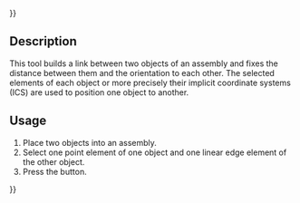 {{UnfinishedDocu{{#translation:}}}}
<languages/>

{{Docnav
|[[Assembly3_ConstraintPointPlaneDistance|Point plane distance]]
|[[Assembly3_ConstraintSymmetric|Symmetric]]
|[[Assembly3_Workbench|Assembly3]]
|IconL=Assembly_ConstraintPointPlaneDistance.svg
|IconR=Assembly_ConstraintSymmetric.svg
|IconC=Assembly3_workbench_icon.svg
}}

{{GuiCommand
|Name=Assembly3 ConstraintPointLineDistance
|Icon=Assembly_ConstraintPointLineDistance.svg
|MenuLocation=Assembly3 → ? → Point line distance
|Workbenches=[[Assembly3_Workbench|Assembly3]]
}}

== Description ==

This tool builds a link between two objects of an assembly and fixes the distance between them and the orientation to each other. The selected elements of each object or more precisely their implicit coordinate systems (ICS) are used to position one object to another.

== Usage == 

# Place two objects into an assembly.
# Select one point element of one object and one linear edge element of the other object.
# Press the {{Button|[[Image:Assembly_ConstraintPointLineDistance.svg|16px]] [[Assembly3_ConstraintPointLineDistance|Point line distance]]}} button.

   
{{Docnav
|[[Assembly3_ConstraintPointPlaneDistance|Point plane distance]]
|[[Assembly3_ConstraintSymmetric|Symmetric]]
|[[Assembly3_Workbench|Assembly3]]
|IconL=Assembly_ConstraintPointPlaneDistance.svg
|IconR=Assembly_ConstraintSymmetric.svg
|IconC=Assembly3_workbench_icon.svg
}}

{{Userdocnavi{{#translation:}}}}